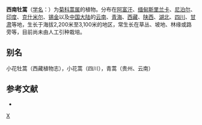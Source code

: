 {{Speciesbox
| taxon = Artemisia parviflora
| binomial_authority = Buch.-Ham. ex Roxb.
}}

'''西南牡蒿'''（[[学名|学名]]：{{lang|la|''Artemisia parviflora''}}）为[[菊科|菊科]][[蒿属|蒿属]]的植物。分布在[[阿富汗|阿富汗]]、[[缅甸斯里兰卡|缅甸斯里兰卡]]、[[尼泊尔|尼泊尔]]、[[印度|印度]]、[[克什米尔|克什米尔]]、[[锡金|锡金]]以及[[中国大陆|中国大陆]]的[[云南|云南]]、[[青海|青海]]、[[西藏|西藏]]、[[陕西|陕西]]、[[湖北|湖北]]、[[四川|四川]]、[[甘肃|甘肃]]等地，生长于海拔2,200米至3,100米的地区，常生长在草丛、坡地、林缘或路旁等，目前尚未由人工引种栽培。

== 别名 ==
小花牡蒿（西藏植物志），小花蒿（四川），青蒿（贵州、云南）

== 参考文献 ==
<div class="references-small">
* {{cite web| url =http://www.bioinfo.cn/db05/KmzwSpecies.php?action=view&id=3881| title =西南牡蒿| work =《中国高等植物数据库全库》| publisher =中国科学院微生物研究所| author =昆明植物研究所| accessdate =2009-02-24}}{{Dead link|date=2018年6月 |bot=InternetArchiveBot |fix-attempted=no }}
</div>

{{Taxonbar}}
[[Category:蒿属|X]]